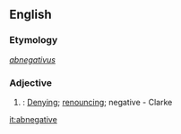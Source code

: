 ==English==

===Etymology===
{{etyl|la}} ''[[abnegativus]]''

===Adjective===
{{en-adj}}

# {{rare}}: [[denying|Denying]]; [[renouncing]]; negative - Clarke

[[it:abnegative]]